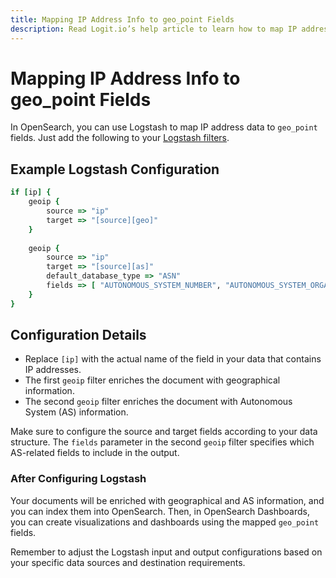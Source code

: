 ```yaml
---
title: Mapping IP Address Info to geo_point Fields
description: Read Logit.io’s help article to learn how to map IP address data to geo_point fields in OpenSearch dashboards.
---
```


# Mapping IP Address Info to geo_point Fields

In OpenSearch, you can use Logstash to map IP address data to `geo_point` fields. 
Just add the following to your [Logstash filters](/log-management/ingestion-pipeline/configuration/configure-logstash-filters).

## Example Logstash Configuration

```ruby copy
if [ip] {
    geoip {
        source => "ip"
        target => "[source][geo]"
    }
    
    geoip {
        source => "ip"
        target => "[source][as]"
        default_database_type => "ASN"
        fields => [ "AUTONOMOUS_SYSTEM_NUMBER", "AUTONOMOUS_SYSTEM_ORGANIZATION"]
    }
}
```

## Configuration Details

- Replace `[ip]` with the actual name of the field in your data that contains IP addresses.
- The first `geoip` filter enriches the document with geographical information.
- The second `geoip` filter enriches the document with Autonomous System (AS) information.

Make sure to configure the source and target fields according to your 
data structure. The `fields` parameter in the second `geoip` filter 
specifies which AS-related fields to include in the output.

### After Configuring Logstash

Your documents will be enriched with geographical and AS information, 
and you can index them into OpenSearch. Then, in OpenSearch Dashboards, 
you can create visualizations and dashboards using the mapped `geo_point` fields.

Remember to adjust the Logstash input and output configurations 
based on your specific data sources and destination requirements.